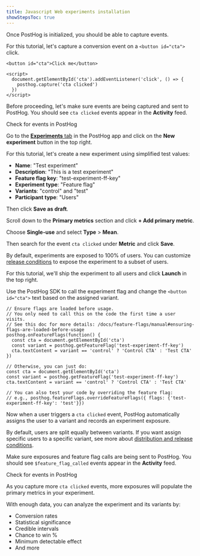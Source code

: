 ```yaml
---
title: Javascript Web experiments installation
showStepsToc: true
---
```




<Steps>

<Step title="Install PostHog JavaScript web SDK" badge="required">

<WebInstall />

</Step>

<Step title="Capture conversion event" badge="required">

Once PostHog is initialized, you should be able to capture events. 

For this tutorial, let's capture a conversion event on a `<button id="cta">` click. 

```js-web
<button id="cta">Click me</button>

<script>
  document.getElementById('cta').addEventListener('click', () => {
    posthog.capture('cta clicked')
  })
</script>
```

</Step>

<Step checkpoint title="Validate PostHog events" subtitle="Confirm events are being sent to PostHog">

Before proceeding, let's make sure events are being captured and sent to PostHog. You should see `cta clicked` events appear in the **Activity** feed.

<CallToAction className="my-2" size="sm" type="secondary" to="https://app.posthog.com/activity/explore" external={true}>
  Check for events in PostHog
</CallToAction>

</Step>

<Step title="Create an experiment" badge="required">

Go to the [**Experiments** tab](https://app.posthog.com/experiments) in the PostHog app and click on the **New experiment** button in the top right.

<ProductScreenshot
  imageLight="https://res.cloudinary.com/dmukukwp6/image/upload/create_experiment_ae83e877d6.png" 
  imageDark="https://res.cloudinary.com/dmukukwp6/image/upload/create_experiment_dark_5c6a4acbd0.png"
  alt="Create experiment" 
  classes="rounded"
/>

For this tutorial, let's create a new experiment using simplified test values: 

- **Name**: "Test experiment"
- **Description**: "This is a test experiment"
- **Feature flag key**: "test-experiment-ff-key"
- **Experiment type**: "Feature flag"
- **Variants**: "control" and "test"
- **Participant type**: "Users"

Then click **Save as draft**.

</Step>

<Step title="Add primary metric and launch" badge="required">

Scroll down to the **Primary metrics** section and click **+ Add primary metric**.

Choose **Single-use** and select **Type** > **Mean**.

Then search for the event `cta clicked` under **Metric** and click **Save**.

<ProductScreenshot
  imageLight="https://res.cloudinary.com/dmukukwp6/image/upload/primary_metric_b8d831b522.png" 
  imageDark="https://res.cloudinary.com/dmukukwp6/image/upload/primary_metric_dark_a24636046b.png"
  alt="Add primary metric" 
  classes="rounded"
  padding={false}
/>

By default, experiments are exposed to 100% of users. You can customize [release conditions](/docs/experiments/creating-an-experiment#release-conditions) to expose the experiment to a subset of users. 

For this tutorial, we'll ship the experiment to all users and click **Launch** in the top right.

</Step>

<Step title="Call experiment feature flag" badge="required">

Use the PostHog SDK to call the experiment flag and change the `<button id="cta">` text based on the assigned variant. 

```js-web
// Ensure flags are loaded before usage.
// You only need to call this on the code the first time a user visits.
// See this doc for more details: /docs/feature-flags/manual#ensuring-flags-are-loaded-before-usage
posthog.onFeatureFlags(function() {
  const cta = document.getElementById('cta')
  const variant = posthog.getFeatureFlag('test-experiment-ff-key')
  cta.textContent = variant == 'control' ? 'Control CTA' : 'Test CTA'
})

// Otherwise, you can just do:
const cta = document.getElementById('cta')
const variant = posthog.getFeatureFlag('test-experiment-ff-key')
cta.textContent = variant == 'control' ? 'Control CTA' : 'Test CTA'

// You can also test your code by overriding the feature flag:
// e.g., posthog.featureFlags.overrideFeatureFlags({ flags: {'test-experiment-ff-key': 'test'}})
```

Now when a user triggers a `cta clicked` event, PostHog automatically assigns the user to a variant and records an experiment exposure. 

By default, users are split equally between variants. If you want assign specific users to a specific variant, see more about [distribution and release conditions](/docs/experiments/creating-an-experiment#distribution-and-release-conditions).

</Step>

<Step checkpoint title="Validate feature flag calls">

Make sure exposures and feature flag calls are being sent to PostHog. You should see `$feature_flag_called` events appear in the **Activity** feed.


<CallToAction className="my-2" size="sm" type="secondary" to="https://app.posthog.com/activity/explore" external={true}>
  Check for events in PostHog
</CallToAction>

</Step>

<Step title="Evaluate experiment" badge="recommended">

As you capture more `cta clicked` events, more exposures will populate the primary metrics in your experiment. 

<ProductScreenshot
    imageLight="https://res.cloudinary.com/dmukukwp6/image/upload/experiment_metrics_ecea40f310.png" 
    imageDark="https://res.cloudinary.com/dmukukwp6/image/upload/experiment_metrics_dark_6fed5063b9.png"
    alt="Evaluate experiment metrics" 
    classes="rounded"
/>

With enough data, you can analyze the experiment and its variants by: 

- Conversion rates
- Statistical significance
- Credible intervals
- Chance to win %
- Minimum detectable effect
- And more

</Step>

</Steps> 
